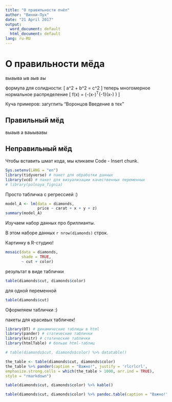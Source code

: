 ```yaml
---
title: "О правильности пчёл"
author: "Винни-Пух"
date: "21 April 2017"
output:
  word_document: default
  html_document: default
lang: ru-RU
---
```


# О правильности мёда

выаыва
ыв
аыв
аы

формула для солидности:
\[
a^2 + b^2 = c^2
\]
теперь многомерное нормальное распределение
\[
f(x) = \frac{1}{\sqrt{(2\pi)^n \det(\Sigma)}}
\exp\left(-\frac{1}{2}(x-\mu)^T\Sigma^{-1}(x-\mu) \right)
\]

Куча примеров: загуглить "Воронцов Введение в тех"

## Правильный мёд

выаыв
а
ваыывавы


## Неправильный мёд 

Чтобы вставить шмат кода, мы кликаем Code - Insert chunk.

```r
Sys.setenv(LANG = "en")
library(tidyverse) # пакет для обработки данных
library(vcd) # пакет для визуализации качественных переменных
# library(polnaya_fignia)
```

Просто табличка с регрессией :)
```r
model_A <- lm(data = diamonds, 
              price ~ carat + x + y + z)
summary(model_A)
```


Изучаем набор данных про бриллианты.

В этом наборе данных 
`r nrow(diamonds)` строк.

Картинку в R-студию!
```r
mosaic(data = diamonds, 
       shade = TRUE,
       ~ cut + color)
```

результат в виде таблички
```r
table(diamonds$cut, diamonds$color)
```

для одной переменной
```r
table(diamonds$cut)
```

Оформляем таблички :)

пакеты для красивых табличек!
```r
library(DT) # динамические таблицы в html
library(pander) # статические таблички
library(knitr) # статические таблички
library(htmlTable) # больше html-таблиц 
```

```r
# table(diamonds$cut, diamonds$color) %>% datatable()
```

```r
the_table <- table(diamonds$cut, diamonds$color)
the_table %>% pander(caption = "Важно!", justify = 'rlcrlcrl',  
emphasize.strong.cells = which(the_table > 1000, arr.ind = TRUE),
style = "rmarkdown")
```
```r
table(diamonds$cut, diamonds$color) %>% kable()
```

```r
table(diamonds$cut, diamonds$color) %>% pandoc.table(caption = "Важно!")
```
